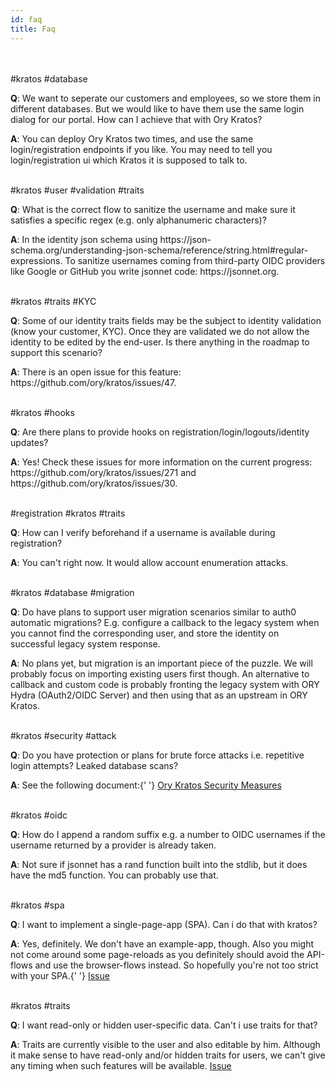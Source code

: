```yaml
---
id: faq
title: Faq
---
```



<Faq tags="kratos database user validation traits KYC hooks registration migration security attack oidc spa" />
<br />
<br />

<Question tags="question_src-theme- kratos_src-theme- database_src-theme-">
  #kratos #database <br />
  <p>
    <strong>Q</strong>: We want to seperate our customers and employees, so we
    store them in different databases. But we would like to have them use the
    same login dialog for our portal. How can I achieve that with Ory Kratos?
  </p>
  <p>
    <strong>A</strong>: You can deploy Ory Kratos two times, and use the same
    login/registration endpoints if you like. You may need to tell you
    login/registration ui which Kratos it is supposed to talk to.
  </p>
</Question>

<br />
<Question tags="question_src-theme- kratos_src-theme- user_src-theme- validation_src-theme- traits_src-theme-">
  #kratos #user #validation #traits <br />
  <p>
    <strong>Q</strong>: What is the correct flow to sanitize the username and
    make sure it satisfies a specific regex (e.g. only alphanumeric characters)?
  </p>
  <p>
    <strong>A</strong>: In the identity json schema using
    https://json-schema.org/understanding-json-schema/reference/string.html#regular-expressions.
    To sanitize usernames coming from third-party OIDC providers like Google or
    GitHub you write jsonnet code: https://jsonnet.org.
  </p>
</Question>

<br />
<Question tags="question_src-theme- kratos_src-theme- traits_src-theme- KYC_src-theme-">
  #kratos #traits #KYC <br />
  <p>
    <strong>Q</strong>: Some of our identity traits fields may be the subject to
    identity validation (know your customer, KYC). Once they are validated we do
    not allow the identity to be edited by the end-user. Is there anything in
    the roadmap to support this scenario?
  </p>
  <p>
    <strong>A</strong>: There is an open issue for this feature:
    https://github.com/ory/kratos/issues/47.
  </p>
</Question>

<br />
<Question tags="question_src-theme- kratos_src-theme- hooks_src-theme-">
  #kratos #hooks <br />
  <p>
    <strong>Q</strong>: Are there plans to provide hooks on
    registration/login/logouts/identity updates?
  </p>
  <p>
    <strong>A</strong>: Yes! Check these issues for more information on the
    current progress: https://github.com/ory/kratos/issues/271 and
    https://github.com/ory/kratos/issues/30.
  </p>
</Question>

<br />
<Question tags="question_src-theme- registration_src-theme- kratos_src-theme- traits_src-theme-">
  #registration #kratos #traits <br />
  <p>
    <strong>Q</strong>: How can I verify beforehand if a username is available
    during registration?
  </p>
  <p>
    <strong>A</strong>: You can't right now. It would allow account enumeration
    attacks.
  </p>
</Question>

<br />
<Question tags="question_src-theme- kratos_src-theme- database_src-theme- migration_src-theme-">
  #kratos #database #migration <br />
  <p>
    <strong>Q</strong>: Do have plans to support user migration scenarios
    similar to auth0 automatic migrations? E.g. configure a callback to the
    legacy system when you cannot find the corresponding user, and store the
    identity on successful legacy system response.
  </p>
  <p>
    <strong>A</strong>: No plans yet, but migration is an important piece of the
    puzzle. We will probably focus on importing existing users first though. An
    alternative to callback and custom code is probably fronting the legacy
    system with ORY Hydra (OAuth2/OIDC Server) and then using that as an
    upstream in ORY Kratos.
  </p>
</Question>

<br />
<Question tags="question_src-theme- kratos_src-theme- security_src-theme- attack_src-theme-">
  #kratos #security #attack <br />
  <p>
    <strong>Q</strong>: Do you have protection or plans for brute force attacks
    i.e. repetitive login attempts? Leaked database scans?
  </p>
  <p>
    <strong>A</strong>: See the following document:{' '}
    <a href="https://www.ory.sh/kratos/docs/concepts/security#passwords">
      Ory Kratos Security Measures
    </a>
  </p>
</Question>

<br />
<Question tags="question_src-theme- kratos_src-theme- oidc_src-theme-">
  #kratos #oidc <br />
  <p>
    <strong>Q</strong>: How do I append a random suffix e.g. a number to OIDC
    usernames if the username returned by a provider is already taken.
  </p>
  <p>
    <strong>A</strong>: Not sure if jsonnet has a rand function built into the
    stdlib, but it does have the md5 function. You can probably use that.
  </p>
</Question>

<br />
<Question tags="question_src-theme- kratos_src-theme- spa_src-theme-">
  #kratos #spa <br />
  <p>
    <strong>Q</strong>: I want to implement a single-page-app (SPA). Can i do
    that with kratos?
  </p>
  <p>
    <strong>A</strong>: Yes, definitely. We don't have an example-app, though.
    Also you might not come around some page-reloads as you definitely should
    avoid the API-flows and use the browser-flows instead. So hopefully you're
    not too strict with your SPA.{' '}
    <a href="https://github.com/ory/kratos/issues/668">Issue</a>
  </p>
</Question>

<br />
<Question tags="question_src-theme- kratos_src-theme- traits_src-theme-">
  #kratos #traits <br />
  <p>
    <strong>Q</strong>: I want read-only or hidden user-specific data. Can't i
    use traits for that?
  </p>
  <p>
    <strong>A</strong>: Traits are currently visible to the user and also
    editable by him. Although it make sense to have read-only and/or hidden
    traits for users, we can't give any timing when such features will be
    available. <a href="https://github.com/ory/kratos/issues/47">Issue</a>
  </p>
</Question>

<br />
